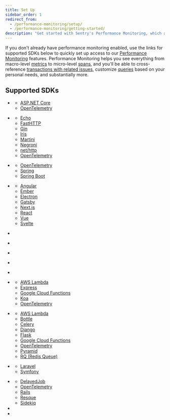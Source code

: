 ```yaml
---
title: Set Up
sidebar_order: 1
redirect_from:
  - /performance-monitoring/setup/
  - /performance-monitoring/getting-started/
description: "Get started with Sentry's Performance Monitoring, which allows you to see macro-level metrics to micro-level spans, cross-reference transactions with related issues, and customize queries."
---
```


If you don't already have performance monitoring enabled, use the links for supported SDKs below to quickly set up access to our [Performance Monitoring](/product/performance/) features. Performance Monitoring helps you see everything from macro-level [metrics](/product/performance/metrics/) to micro-level [spans](/product/performance/event-detail/), and you'll be able to cross-reference [transactions with related issues](/product/performance/transaction-summary/), customize [queries](/product/discover-queries/query-builder/) based on your personal needs, and substantially more.

## Supported SDKs

- <PlatformLinkWithLogo platform="dotnet" url="/platforms/dotnet/performance" />

  - [ASP.NET Core](/platforms/dotnet/guides/aspnetcore/performance)
  - [OpenTelemetry](/platforms/dotnet/performance/instrumentation/opentelemetry/)

- <PlatformLinkWithLogo platform="go" url="/platforms/go/performance" />

  - [Echo](/platforms/go/guides/echo/performance/)
  - [FastHTTP](/platforms/go/guides/fasthttp/performance/)
  - [Gin](/platforms/go/guides/gin/performance/)
  - [Iris](/platforms/go/guides/iris/performance/)
  - [Martini](/platforms/go/guides/martini/performance/)
  - [Negroni](/platforms/go/guides/negroni/performance/)
  - [net/http](/platforms/go/guides/http/performance/)
  - [OpenTelemetry](/platforms/go/performance/instrumentation/opentelemetry/)

- <PlatformLinkWithLogo
    platform="java"
    label="Java/Kotlin/JVM"
    url="/platforms/java/performance"
  />

  - [OpenTelemetry](/platforms/java/performance/instrumentation/opentelemetry/)
  - [Spring](/platforms/java/guides/spring/performance/)
  - [Spring Boot](/platforms/java/guides/spring-boot/performance/)

- <PlatformLinkWithLogo
    platform="javascript"
    label="JavaScript"
    url="/platforms/javascript/performance"
  />

  - [Angular](/platforms/javascript/guides/angular/performance/)
  - [Ember](/platforms/javascript/guides/ember/performance/)
  - [Electron](/platforms/javascript/guides/electron/performance/)
  - [Gatsby](/platforms/javascript/guides/gatsby/performance/)
  - [Next.js](/platforms/javascript/guides/nextjs/performance/)
  - [React](/platforms/javascript/guides/react/performance/)
  - [Vue](/platforms/javascript/guides/vue/performance/)
  - [Svelte](/platforms/javascript/guides/svelte/performance/)

- <PlatformLinkWithLogo
    platform="android"
    url="/platforms/android/performance"
  />

- <PlatformLinkWithLogo
    platform="react-native"
    url="/platforms/react-native/performance"
  />

- <PlatformLinkWithLogo
    platform="apple"
    label="iOS"
    url="/platforms/apple/guides/ios/performance/"
  />

- <PlatformLinkWithLogo
    platform="flutter"
    url="/platforms/flutter/performance"
  />

- <PlatformLinkWithLogo platform="native" url="/platforms/native/performance" />

- <PlatformLinkWithLogo platform="node" url="/platforms/node/performance" />

  - [AWS Lambda](/platforms/node/guides/aws-lambda/)
  - [Express](/platforms/node/guides/express/#monitor-performance)
  - [Google Cloud Functions](/platforms/node/guides/gcp-functions/)
  - [Koa](/platforms/node/guides/koa/#monitor-performance)
  - [OpenTelemetry](/platforms/node/performance/instrumentation/opentelemetry/)

- <PlatformLinkWithLogo platform="python" url="/platforms/python/performance" />

  - [AWS Lambda](/platforms/python/guides/aws-lambda/performance/)
  - [Bottle](/platforms/python/guides/bottle/performance/)
  - [Celery](/platforms/python/guides/celery/performance/)
  - [Django](/platforms/python/guides/django/performance/)
  - [Flask](/platforms/python/guides/flask/performance/)
  - [Google Cloud Functions](/platforms/python/guides/gcp-functions/)
  - [OpenTelemetry](/platforms/python/performance/instrumentation/opentelemetry/)
  - [Pyramid](/platforms/python/guides/pyramid/performance/)
  - [RQ (Redis Queue)](/platforms/python/guides/rq/performance/)

- <PlatformLinkWithLogo platform="php" url="/platforms/php/performance" />

  - [Laravel](/platforms/php/guides/laravel/performance/)
  - [Symfony](/platforms/php/guides/symfony/performance/)

- <PlatformLinkWithLogo platform="ruby" url="/platforms/ruby/performance" />

  - [DelayedJob](/platforms/ruby/guides/delayed_job/performance/)
  - [OpenTelemetry](/platforms/ruby/performance/instrumentation/opentelemetry/)
  - [Rails](/platforms/ruby/guides/rails/)
  - [Resque](/platforms/ruby/guides/resque/performance)
  - [Sidekiq](/platforms/ruby/guides/sidekiq/performance)

- <PlatformLinkWithLogo platform="rust" url="/platforms/rust/performance" />

- <PlatformLinkWithLogo platform="unity" url="/platforms/unity/performance" />
